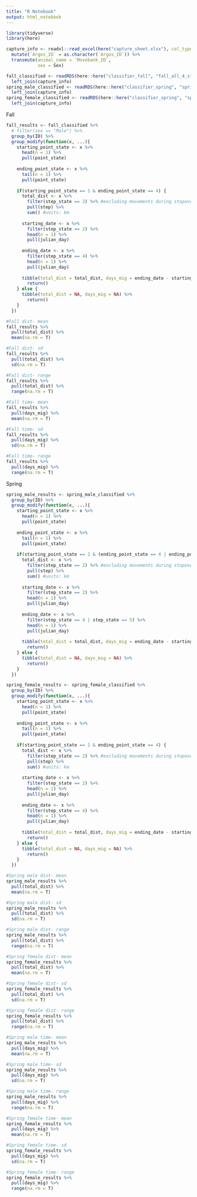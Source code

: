 ```yaml
---
title: "R Notebook"
output: html_notebook
---
```


```r
library(tidyverse)
library(here)
```

```r
capture_info <- readxl::read_excel(here("capture_sheet.xlsx"), col_types = c("text", "text", "date", "numeric", "numeric", "numeric", "numeric", "text", "text", "text", "text", "text", "text", "numeric", "numeric", "numeric", "numeric", "numeric", "text", "text", "text", "text", "text", "text")) %>%
  mutate(`Argos_ID` = as.character(`Argos_ID`)) %>%
  transmute(animal_name = `Movebank_ID`,
            sex = Sex)

fall_classified <- readRDS(here::here("classifier_fall", "fall_all_4_state_model_base.rds")) %>% 
  left_join(capture_info)
spring_male_classified <- readRDS(here::here("classifier_spring", "spring_male_5_state_model_base.rds")) %>% 
  left_join(capture_info)
spring_female_classified <- readRDS(here::here("classifier_spring", "spring_female_4_state_model_base.rds")) %>% 
  left_join(capture_info)
```

Fall
```r
fall_results <- fall_classified %>%
  # filter(sex == "Male") %>% 
  group_by(ID) %>%
  group_modify(function(x, ...){
    starting_point_state <- x %>% 
      head(n = 1) %>% 
      pull(point_state)
    
    ending_point_state <- x %>% 
      tail(n = 1) %>% 
      pull(point_state)
    
    if(starting_point_state == 1 & ending_point_state == 4) {
      total_dist <- x %>% 
        filter(step_state == 2) %>% #excluding movements during stopover
        pull(step) %>% 
        sum() #units: km
      
      starting_date <- x %>% 
        filter(step_state == 2) %>% 
        head(n = 1) %>% 
        pull(julian_day)
      
      ending_date <- x %>% 
        filter(step_state == 4) %>% 
        head(n = 1) %>% 
        pull(julian_day)
        
      tibble(total_dist = total_dist, days_mig = ending_date - starting_date) %>% 
        return()
    } else {
      tibble(total_dist = NA, days_mig = NA) %>% 
        return()
    }
  })
```


```r
#Fall dist- mean
fall_results %>% 
  pull(total_dist) %>% 
  mean(na.rm = T)

#Fall dist- sd
fall_results %>% 
  pull(total_dist) %>% 
  sd(na.rm = T)

#Fall dist- range
fall_results %>% 
  pull(total_dist) %>% 
  range(na.rm = T)
```

```r
#Fall time- mean
fall_results %>% 
  pull(days_mig) %>% 
  mean(na.rm = T)

#Fall time- sd
fall_results %>% 
  pull(days_mig) %>% 
  sd(na.rm = T)

#Fall time- range
fall_results %>% 
  pull(days_mig) %>% 
  range(na.rm = T)
```


Spring
```r
spring_male_results <- spring_male_classified %>%
  group_by(ID) %>%
  group_modify(function(x, ...){
    starting_point_state <- x %>% 
      head(n = 1) %>% 
      pull(point_state)
    
    ending_point_state <- x %>% 
      tail(n = 1) %>% 
      pull(point_state)
    
    if(starting_point_state == 1 & (ending_point_state == 4 | ending_point_state == 5)) {
      total_dist <- x %>% 
        filter(step_state == 2) %>% #excluding movements during stopover
        pull(step) %>% 
        sum() #units: km
      
      starting_date <- x %>% 
        filter(step_state == 2) %>% 
        head(n = 1) %>% 
        pull(julian_day)
      
      ending_date <- x %>% 
        filter(step_state == 4 | step_state == 5) %>% 
        head(n = 1) %>% 
        pull(julian_day)
        
      tibble(total_dist = total_dist, days_mig = ending_date - starting_date) %>% 
        return()
    } else {
      tibble(total_dist = NA, days_mig = NA) %>% 
        return()
    }
  })

spring_female_results <- spring_female_classified %>%
  group_by(ID) %>%
  group_modify(function(x, ...){
    starting_point_state <- x %>% 
      head(n = 1) %>% 
      pull(point_state)
    
    ending_point_state <- x %>% 
      tail(n = 1) %>% 
      pull(point_state)
    
    if(starting_point_state == 1 & ending_point_state == 4) {
      total_dist <- x %>% 
        filter(step_state == 2) %>% #excluding movements during stopover
        pull(step) %>% 
        sum() #units: km
      
      starting_date <- x %>% 
        filter(step_state == 2) %>% 
        head(n = 1) %>% 
        pull(julian_day)
      
      ending_date <- x %>% 
        filter(step_state == 4) %>% 
        head(n = 1) %>% 
        pull(julian_day)
        
      tibble(total_dist = total_dist, days_mig = ending_date - starting_date) %>% 
        return()
    } else {
      tibble(total_dist = NA, days_mig = NA) %>% 
        return()
    }
  })
```

```r
#Spring male dist- mean
spring_male_results %>% 
  pull(total_dist) %>% 
  mean(na.rm = T)

#Spring male dist- sd
spring_male_results %>% 
  pull(total_dist) %>% 
  sd(na.rm = T)

#Spring male dist- range
spring_male_results %>% 
  pull(total_dist) %>% 
  range(na.rm = T)

#Spring female dist- mean
spring_female_results %>% 
  pull(total_dist) %>% 
  mean(na.rm = T)

#Spring female dist- sd
spring_female_results %>% 
  pull(total_dist) %>% 
  sd(na.rm = T)

#Spring female dist- range
spring_female_results %>% 
  pull(total_dist) %>% 
  range(na.rm = T)

```

```r
#Spring male time- mean
spring_male_results %>% 
  pull(days_mig) %>% 
  mean(na.rm = T)

#Spring male time- sd
spring_male_results %>% 
  pull(days_mig) %>% 
  sd(na.rm = T)

#Spring male time- range
spring_male_results %>% 
  pull(days_mig) %>% 
  range(na.rm = T)

#Spring female time- mean
spring_female_results %>% 
  pull(days_mig) %>% 
  mean(na.rm = T)

#Spring female time- sd
spring_female_results %>% 
  pull(days_mig) %>% 
  sd(na.rm = T)

#Spring female time- range
spring_female_results %>% 
  pull(days_mig) %>% 
  range(na.rm = T)
```

